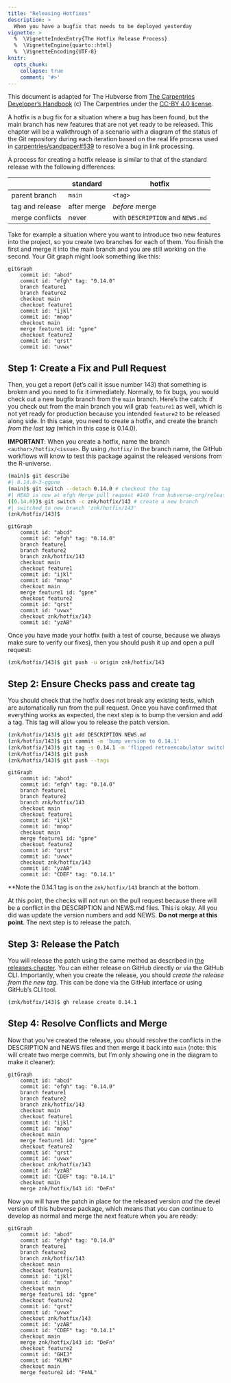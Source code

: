 ```yaml
---
title: "Releasing Hotfixes"
description: >
  When you have a bugfix that needs to be deployed yesterday
vignette: >
  %  \VignetteIndexEntry{The Hotfix Release Process}
  %  \VignetteEngine{quarto::html}
  %  \VignetteEncoding{UTF-8}
knitr:
  opts_chunk: 
    collapse: true
    comment: '#>'
---
```


This document is adapted for The Hubverse from [The Carpentries Developer’s Handbook](https://carpentries.github.io/workbench-dev/hotfixes.html) (c) The Carpentries under the [CC-BY 4.0 license](https://creativecommons.org/licenses/by/4.0/). 

A hotfix is a bug fix for a situation where a bug has been found, but the main
branch has new features that are not yet ready to be released. This chapter will
be a walkthrough of a scenario with a diagram of the status of the Git
repository during each iteration based on the real life process used in
[carpentries/sandpaper#539](https://github.com/carpentries/sandpaper/pull/539)
to resolve a bug in link processing.

A process for creating a hotfix release is similar to that of the standard 
release with the following differences:

|        | standard | hotfix |
| ------ | -------- | ------ |
| parent branch | `main` | `<tag>` |
| tag and release | after merge | _before_ merge |
| merge conflicts | never | with `DESCRIPTION` and `NEWS.md` |

Take for example a situation where you want to introduce two new features into
the project, so you create two branches for each of them. You finish the first
and merge it into the main branch and you are still working on the second. Your
Git graph might look something like this:


```mermaid
gitGraph
    commit id: "abcd"
    commit id: "efgh" tag: "0.14.0"
    branch feature1
    branch feature2
    checkout main
    checkout feature1
    commit id: "ijkl"
    commit id: "mnop"
    checkout main
    merge feature1 id: "gpne"
    checkout feature2
    commit id: "qrst"
    commit id: "uvwx"
```


## Step 1: Create a Fix and Pull Request

Then, you get a report (let's call it issue number 143) that something is broken
and you need to fix it immediately. Normally, to fix bugs, you would check out a
new bugfix branch from the `main` branch. Here's the catch: if you check out
from the main branch you will grab `feature1` as well, which is not yet ready
for production because you intended `feature2` to be released along side. In
this case, you need to create a hotfix, and create the branch _from the last
tag_ (which in this case is 0.14.0).

**IMPORTANT**: When you create a hotfix, name the branch 
`<author>/hotfix/<issue>`. By using `/hotfix/` in the branch name, the GitHub
workflows will know to test this package against the released versions from the
R-universe.

```sh
(main)$ git describe
#| 0.14.0-3-ggpne
(main)$ git switch --detach 0.14.0 # checkout the tag
#| HEAD is now at efgh Merge pull request #140 from hubverse-org/release-0.14.0
((0.14.0))$ git switch -c znk/hotfix/143 # create a new branch
#| switched to new branch 'znk/hotfix/143'
(znk/hotfix/143)$
```

```mermaid
gitGraph
    commit id: "abcd"
    commit id: "efgh" tag: "0.14.0"
    branch feature1
    branch feature2
    branch znk/hotfix/143
    checkout main
    checkout feature1
    commit id: "ijkl"
    commit id: "mnop"
    checkout main
    merge feature1 id: "gpne"
    checkout feature2
    commit id: "qrst"
    commit id: "uvwx"
    checkout znk/hotfix/143
    commit id: "yzAB"
```


Once you have made your hotfix (with a test of course, because we always make
sure to verify our fixes), then you should push it up and open a pull request:

```sh
(znk/hotfix/143)$ git push -u origin znk/hotfix/143
```

## Step 2: Ensure Checks pass and create tag

You should check that the hotfix does not break any existing tests, which are
automatically run from the pull request. Once you have confirmed that
everything works as expected, the next step is to bump the version and add a
tag. This tag will allow you to release the patch version.

```sh
(znk/hotfix/143)$ git add DESCRIPTION NEWS.md
(znk/hotfix/143)$ git commit -m 'bump version to 0.14.1'
(znk/hotfix/143)$ git tag -s 0.14.1 -m 'flipped retroencabulator switch option'
(znk/hotfix/143)$ git push
(znk/hotfix/143)$ git push --tags
```


```mermaid
gitGraph
    commit id: "abcd"
    commit id: "efgh" tag: "0.14.0"
    branch feature1
    branch feature2
    branch znk/hotfix/143
    checkout main
    checkout feature1
    commit id: "ijkl"
    commit id: "mnop"
    checkout main
    merge feature1 id: "gpne"
    checkout feature2
    commit id: "qrst"
    commit id: "uvwx"
    checkout znk/hotfix/143
    commit id: "yzAB"
    commit id: "CDEF" tag: "0.14.1"
```

**Note the 0.14.1 tag is on the `znk/hotfix/143` branch at the bottom.

At this point, the checks will not run on the pull request because there will be
a conflict in the DESCRIPTION and NEWS.md files. This is okay. All you did was
update the version numbers and add NEWS. **Do not merge at this point**. The
next step is to release the patch.

## Step 3: Release the Patch

You will release the patch using the same method as described in [the releases
chapter](releases). You can either release on GitHub directly or via the GitHub
CLI. Importantly, when you create the release, you should _create the release
from the new tag_. This can be done via the GitHub interface or using GitHub's
CLI tool.

```sh
(znk/hotfix/143)$ gh release create 0.14.1
```

## Step 4: Resolve Conflicts and Merge

Now that you've created the release, you should resolve the conflicts in the
DESCRIPTION and NEWS files and then merge it back into `main` (note: this will
create two merge commits, but I'm only showing one in the diagram to make it
cleaner):

```mermaid
gitGraph
    commit id: "abcd"
    commit id: "efgh" tag: "0.14.0"
    branch feature1
    branch feature2
    branch znk/hotfix/143
    checkout main
    checkout feature1
    commit id: "ijkl"
    commit id: "mnop"
    checkout main
    merge feature1 id: "gpne"
    checkout feature2
    commit id: "qrst"
    commit id: "uvwx"
    checkout znk/hotfix/143
    commit id: "yzAB"
    commit id: "CDEF" tag: "0.14.1"
    checkout main
    merge znk/hotfix/143 id: "DeFn"
```

Now you will have the patch in place for the released version _and_ the devel
version of this hubverse package, which means that you can continue to develop
as normal and merge the next feature when you are ready:

```mermaid
gitGraph
    commit id: "abcd"
    commit id: "efgh" tag: "0.14.0"
    branch feature1
    branch feature2
    branch znk/hotfix/143
    checkout main
    checkout feature1
    commit id: "ijkl"
    commit id: "mnop"
    checkout main
    merge feature1 id: "gpne"
    checkout feature2
    commit id: "qrst"
    commit id: "uvwx"
    checkout znk/hotfix/143
    commit id: "yzAB"
    commit id: "CDEF" tag: "0.14.1"
    checkout main
    merge znk/hotfix/143 id: "DeFn"
    checkout feature2
    commit id: "GHIJ"
    commit id: "KLMN"
    checkout main
    merge feature2 id: "FnNL"
```
